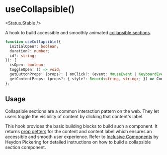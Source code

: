 
<Meta of={Stories} />

# useCollapsible()

<Status.Stable />

A hook to build accessible and smoothly animated [collapsible sections](https://inclusive-components.design/collapsible-sections/).

<Story of={Stories.Example} />

```ts
function useCollapsible({
  initialOpen?: boolean;
  duration?: number;
  id?: string;
}): {
  isOpen: boolean;
  toggleOpen: () => void;
  getButtonProps: (props?: { onClick?: (event: MouseEvent | KeyboardEvent) => void; }) => ButtonProps;
  getContentProps: (props?: { style?: Record<string, string>; }) => ContentProps;
};
```

## Usage

Collapsible sections are a common interaction pattern on the web. They let users toggle the visibility of content by clicking that content's label.

This hook provides the basic building blocks to build such a component. It returns [prop getters](https://kentcdodds.com/blog/how-to-give-rendering-control-to-users-with-prop-getters) for the content and content label which ensures an accessible and smooth user experience. Refer to [Inclusive Components](https://inclusive-components.design/collapsible-sections/) by Heydon Pickering for detailed instructions on how to build a collapsible section component.
